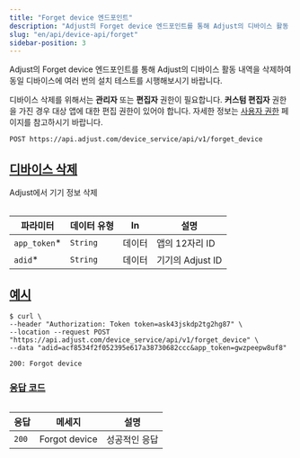 ```yaml
---
title: "Forget device 엔드포인트"
description: "Adjust의 Forget device 엔드포인트를 통해 Adjust의 디바이스 활동 내역을 삭제하여 동일 디바이스에 여러 번의 설치 테스트를 시행해보시기 바랍니다."
slug: "en/api/device-api/forget"
sidebar-position: 3
---
```

Adjust의 Forget device 엔드포인트를 통해 Adjust의 디바이스 활동 내역을 삭제하여 동일 디바이스에 여러 번의 설치 테스트를 시행해보시기 바랍니다.
<callout type="seealso" title="시작에 앞서"> 

디바이스 삭제를 위해서는 **관리자** 또는 **편집자** 권한이 필요합니다.  **커스텀 편집자** 권한을 가진 경우 대상 앱에 대한 편집 권한이 있어야 합니다.  자세한 정보는 [사용자 권한](https://help.adjust.com/en/article/users) 페이지를 참고하시기 바랍니다.
</Callout> 

```http
POST https://api.adjust.com/device_service/api/v1/forget_device
```

[디바이스 삭제](forget-a-device)
--------------------------

Adjust에서 기기 정보 삭제
<table> 

|      파라미터      |  데이터 유형  | In  |      설명       |
|----------------|----------|-----|---------------|
| `app_token`\* | `String` | 데이터 | 앱의 12자리 ID    |
| `adid`\*      | `String` | 데이터 | 기기의 Adjust ID |

</Table> 

[예시](example)
-------------

```console
$ curl \
--header "Authorization: Token token=ask43jskdp2tg2hg87" \
--location --request POST "https://api.adjust.com/device_service/api/v1/forget_device" \
--data "adid=acf8534f2f052395e617a38730682ccc&app_token=gwzpeepw8uf8"
```

```http
200: Forgot device
```

### [응답 코드](response-codes)

<table> 

|  응답   |      메세지      |   설명    |
|-------|---------------|---------|
| `200` | Forgot device | 성공적인 응답 |

</Table>


